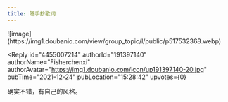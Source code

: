 ```yaml
---
title: 随手抄歌词
---
```



<Forum groupName="硬笔书法" groupUrl="https://www.douban.com/group/174191/" archivedAt="2025-05-16T16:54:39.436Z">
  <Post
    id="255977725"
    title="随手抄歌词"
    url="https://www.douban.com/group/topic/255977725/?_spm_id=NjQwNzA4NjQ"
    pubTime="2021-12-24"
    highlightUserId="191397140"
  >
![image](https://img1.doubanio.com/view/group_topic/l/public/p517532368.webp)

<Reply
  id="4455007214"
  authorId="191397140"
  authorName="Fisherchenxi"
  authorAvatar="https://img1.doubanio.com/icon/up191397140-20.jpg"
  pubTime="2021-12-24"
  pubLocation="15:28:42"
  upvotes={0}
>
确实不错，有自己的风格。
</Reply>
  </Post>
</Forum>
